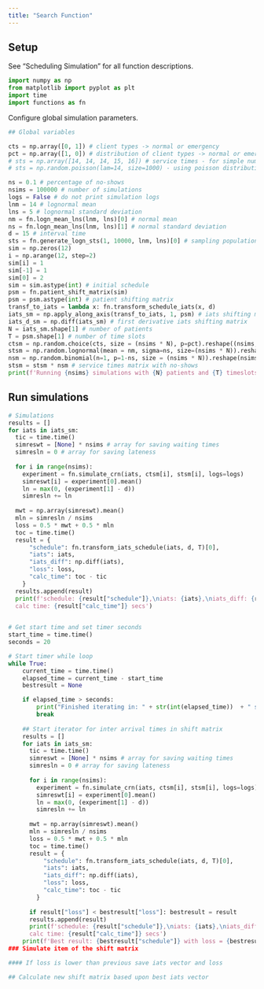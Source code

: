 ```yaml
---
title: "Search Function"
---
```


## Setup

See "Scheduling Simulation" for all function descriptions.

```python
import numpy as np
from matplotlib import pyplot as plt
import time
import functions as fn
```

Configure global simulation parameters.

```python
## Global variables

cts = np.array([0, 1]) # client types -> normal or emergency
pct = np.array([1, 0]) # distribution of client types -> normal or emergency
# sts = np.array([14, 14, 14, 15, 16]) # service times - for simple numerical testing
# sts = np.random.poisson(lam=14, size=1000) - using poisson distribution

ns = 0.1 # percentage of no-shows
nsims = 100000 # number of simulations
logs = False # do not print simulation logs
lnm = 14 # lognormal mean
lns = 5 # lognormal standard deviation
nm = fn.logn_mean_lns(lnm, lns)[0] # normal mean
ns = fn.logn_mean_lns(lnm, lns)[1] # normal standard deviation
d = 15 # interval time
sts = fn.generate_logn_sts(1, 10000, lnm, lns)[0] # sampling population for service times
sim = np.zeros(12) 
i = np.arange(12, step=2)
sim[i] = 1
sim[-1] = 1
sim[0] = 2 
sim = sim.astype(int) # initial schedule
psm = fn.patient_shift_matrix(sim) 
psm = psm.astype(int) # patient shifting matrix
transf_to_iats = lambda x: fn.transform_schedule_iats(x, d) 
iats_sm = np.apply_along_axis(transf_to_iats, 1, psm) # iats shifting matrix
iats_d_sm = np.diff(iats_sm) # first derivative iats shifting matrix
N = iats_sm.shape[1] # number of patients
T = psm.shape[1] # number of time slots
ctsm = np.random.choice(cts, size = (nsims * N), p=pct).reshape((nsims, N)) # client types matrix
stsm = np.random.lognormal(mean = nm, sigma=ns, size=(nsims * N)).reshape(nsims, N) # service times matrix
nsm = np.random.binomial(n=1, p=1-ns, size = (nsims * N)).reshape(nsims, N) # no-shows matrix
stsm = stsm * nsm # service times matrix with no-shows
print(f'Running {nsims} simulations with {N} patients and {T} timeslots.')
```

## Run simulations

```python

# Simulations
results = []
for iats in iats_sm:
  tic = time.time()
  simreswt = [None] * nsims # array for saving waiting times
  simresln = 0 # array for saving lateness
  
  for i in range(nsims):
    experiment = fn.simulate_crn(iats, ctsm[i], stsm[i], logs=logs)
    simreswt[i] = experiment[0].mean()
    ln = max(0, (experiment[1] - d))
    simresln += ln
    
  mwt = np.array(simreswt).mean()
  mln = simresln / nsims
  loss = 0.5 * mwt + 0.5 * mln
  toc = time.time()
  result = {
      "schedule": fn.transform_iats_schedule(iats, d, T)[0],
      "iats": iats,
      "iats_diff": np.diff(iats),
      "loss": loss,
      "calc_time": toc - tic
    }
  results.append(result)
  print(f'schedule: {result["schedule"]},\niats: {iats},\niats_diff: {result["iats_diff"]},\nloss = {result["loss"]}, \
  calc time: {result["calc_time"]} secs')
  
```

```python
# Get start time and set timer seconds
start_time = time.time()
seconds = 20

# Start timer while loop
while True:
    current_time = time.time()
    elapsed_time = current_time - start_time
    bestresult = None

    if elapsed_time > seconds:
        print("Finished iterating in: " + str(int(elapsed_time))  + " seconds")
        break
      
    ## Start iterator for inter arrival times in shift matrix
    results = []
    for iats in iats_sm:
      tic = time.time()
      simreswt = [None] * nsims # array for saving waiting times
      simresln = 0 # array for saving lateness
      
      for i in range(nsims):
        experiment = fn.simulate_crn(iats, ctsm[i], stsm[i], logs=logs)
        simreswt[i] = experiment[0].mean()
        ln = max(0, (experiment[1] - d))
        simresln += ln
        
      mwt = np.array(simreswt).mean()
      mln = simresln / nsims
      loss = 0.5 * mwt + 0.5 * mln
      toc = time.time()
      result = {
          "schedule": fn.transform_iats_schedule(iats, d, T)[0],
          "iats": iats,
          "iats_diff": np.diff(iats),
          "loss": loss,
          "calc_time": toc - tic
        }
      
      if result["loss"] < bestresult["loss"]: bestresult = result
      results.append(result)
      print(f'schedule: {result["schedule"]},\niats: {iats},\niats_diff: {result["iats_diff"]},\nloss = {result["loss"]}, \
      calc time: {result["calc_time"]} secs')
    print(f'Best result: {bestresult["schedule"]} with loss = {bestresult["loss"]} )
### Simulate item of the shift matrix

#### If loss is lower than previous save iats vector and loss

## Calculate new shift matrix based upon best iats vector

```

